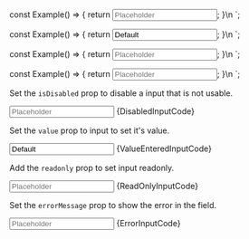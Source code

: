 
const Example() => {
	return <Input id="input-id-1" label="Label" description="This is a description." descriptionId="desc-id" placeholder="Placeholder" isDisabled={true} />;
}\n
`;

const Example() => {
	return <Input id="input-id-1" value="Default" label="Label" description="This is a description." descriptionId="desc-id" placeholder="Placeholder" />;
}\n
`;

const Example() => {
	return <Input id="input-id-1" label="Label" description="This is a description." descriptionId="desc-id" placeholder="Placeholder" readonly />;
}\n
`;

const Example() => {
	return <Input id="input-id-1" label="Label" errorId="error-id" errorMessage="There is an error." description="This is a description." descriptionId="desc-id" placeholder="Placeholder" />;
}\n
`;

<Section
	title="Disabled"
	contained={true}
	border={true}
	style={{ paddingRight: 0, paddingLeft: 0 }}
>
	<p>
		Set the <Code small={true}>isDisabled</Code> prop to disable a input
		that is not usable.
	</p>
	<Preview wrapper={true}>
		<Input
			id="input-id-1"
			label="Label"
			description="This is a description."
			descriptionId="desc-id-1"
			placeholder="Placeholder"
			isDisabled={true}
		/>
	</Preview>
	<Snippet language="js">{DisabledInputCode}</Snippet>
</Section>

<Section
	title="Value Entered"
	contained={true}
	border={true}
	style={{ paddingRight: 0, paddingLeft: 0 }}
>
	<p>
		Set the <Code small={true}>value</Code> prop to input to set it's value.
	</p>
	<Preview wrapper={true}>
		<Input
			id="input-id-2"
			value="Default"
			label="Label"
			description="This is a description."
			descriptionId="desc-id-2"
			placeholder="Placeholder"
		/>
	</Preview>
	<Snippet language="js">{ValueEnteredInputCode}</Snippet>
</Section>

<Section
	title="Read Only"
	contained={true}
	border={true}
	style={{ paddingRight: 0, paddingLeft: 0 }}
>
	<p>
		Add the <Code small={true}>readonly</Code> prop to set input readonly.
	</p>
	<Preview wrapper={true}>
		<Input
			id="input-id-3"
			label="Label"
			description="This is a description."
			descriptionId="desc-id-3"
			placeholder="Placeholder"
			readonly
		/>
	</Preview>
	<Snippet language="js">{ReadOnlyInputCode}</Snippet>
</Section>

<Section
	title="Error"
	contained={true}
	border={true}
	style={{ paddingRight: 0, paddingLeft: 0 }}
>
	<p>
		Set the <Code small={true}>errorMessage</Code> prop to show the error in
		the field.
	</p>
	<Preview wrapper={true}>
		<Input
			id="input-id-4"
			label="Label"
			errorId="error-id-1"
			errorMessage="There is an error."
			description="This is a description."
			descriptionId="desc-id-4"
			placeholder="Placeholder"
		/>
	</Preview>
	<Snippet language="js">{ErrorInputCode}</Snippet>
</Section>
